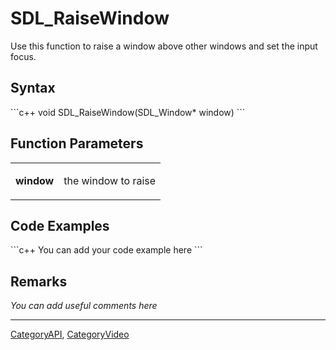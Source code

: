 <!-- pragma section-numbers off -->
<!-- pragma disable-camelcase -->

= SDL_RaiseWindow =
Use this function to raise a window above other windows and set the input focus.


== Syntax ==
```c++
void SDL_RaiseWindow(SDL_Window* window)
```

== Function Parameters ==
{|
|'''window'''
|the window to raise
|}

== Code Examples ==
```c++
You can add your code example here
```

== Remarks ==
''You can add useful comments here''

----
[[CategoryAPI]], [[CategoryVideo]]
